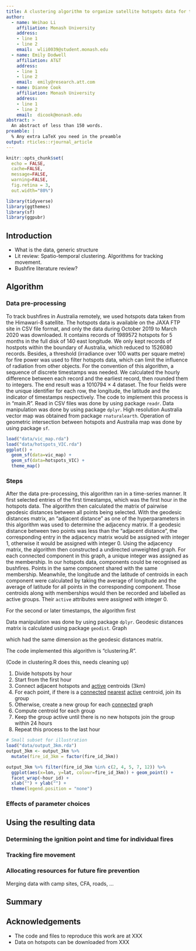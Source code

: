```yaml
---
title: A clustering algorithm to organize satellite hotspots data for the purpose of tracking bushfires remotely
author:
  - name: Weihao Li
    affiliation: Monash University
    address:
    - line 1
    - line 2
    email:  wlii0039@student.monash.edu
  - name: Emily Dodwell
    affiliation: AT&T
    address:
    - line 1
    - line 2
    email:  emily@research.att.com
  - name: Dianne Cook
    affiliation: Monash University
    address:
    - line 1
    - line 2
    email:  dicook@monash.edu
abstract: >
  An abstract of less than 150 words.
preamble: |
  % Any extra LaTeX you need in the preamble
output: rticles::rjournal_article
---
```


```r
knitr::opts_chunk$set(
  echo = FALSE, 
  cache=FALSE, 
  message=FALSE, 
  warning=FALSE, 
  fig.retina = 3, 
  out.width="80%")
```

```r
library(tidyverse)
library(ggthemes)
library(sf)
library(ggpubr)
```

## Introduction

- What is the data, generic structure
- Lit review: Spatio-temporal clustering. Algorithms for tracking movement.
- Bushfire literature review?

## Algorithm 

### Data pre-processing

To track bushfires in Australia remotely, we used hotspots data taken from the Himawari-8 satellite. The hotspots data is available on the JAXA FTP site in CSV file format, and only the data during October 2019 to March 2020 was downloaded. It contains records of 1989572 hotspots for 5 months in the full disk of 140 \textdegree east longitude. We only kept records of hostpots within the boundary of Australia, which reduced to 1526080 records. Besides, a threshold (irradiance over 100 watts per square metre) for fire power was used to filter hotspots data, which can limit the influence of radiation from other objects. For the convention of this algorithm, a sequence of discrete timestamps was needed. We calculated the hourly difference between each record and the earliest record, then rounded them to integers. The end result was a 1010794 $\times$ 4 dataset. The four fields were the unique identifier for each row, the longitude, the latitude and the indicator of timestamps respectively. The code to implement this process is in "main.R". Read in CSV files was done by using package `readr`. Data manipulation was done by using package `dplyr`. High resolution Australia vector map was obtained from package `rnaturalearth`. Operation of geometric intersection between hotspots and Australia map was done by using package `sf`.
 

```r
load("data/vic_map.rda")
load("data/hotspots_VIC.rda")
ggplot() + 
  geom_sf(data=vic_map) + 
  geom_sf(data=hotspots_VIC) + 
  theme_map()
```

### Steps


After the data pre-processing, this algorithm ran in a time-series manner. It first selected entries of the first timestamps, which was the first hour in the hotspots data. The algorithm then calculated the matrix of pairwise geodesic distances between all points being selected. With the geodesic distances matrix, an "adjacent distance" as one of the hyperparameters in this algorithm was used to determine the adjacency matrix. If a geodesic distance between two points was less than the "adjacent distance", the corresponding entry in the adjacency matrix would be assigned with integer 1, otherwise it would be assigned with integer 0. Using the adjacency matrix, the algorithm then constructed a undirected unweighted graph. For each connected component in this graph, a unique integer was assigned as the membership. In our hotspots data, components could be recognised as bushfires. Points in the same component shared with the same membership. Meanwhile, the longitude and the latitude of centroids in each component were calculated by taking the average of longitude and the average of latitude for all points in the corresponding component. Those centroids along with memberships would then be recorded and labelled as active groups. Their `active` attributes were assigned with integer 0. 

For the second or later timestamps, the algorithm first 

Data manipulation was done by using package `dplyr`. Geodesic distances matrix is calculated using package `geodist`. Graph 

which had the same dimension as the geodesic distances matrix. 

The code implemented this algorithm is "clustering.R".




(Code in clustering.R does this, needs cleaning up)

1. Divide hotspots by hour
2. Start from the first hour 
3. Connect adjacent hotspots and <u>active</u> centroids (3km)
4. For each point, if there is a <u>connected</u> <u>nearest</u> <u>active</u> centroid, join its group
5. Otherwise, create a new group for each <u>connected</u> graph
6. Compute centroid for each group
7. Keep the group active until there is no new hotspots join the group within 24 hours
8. Repeat this process to the last hour

```r
# Small subset for illustration
load("data/output_3km.rda")
output_3km <- output_3km %>%
  mutate(fire_id_3km = factor(fire_id_3km))

output_3km %>% filter(fire_id_3km %in% c(2, 4, 5, 7, 12)) %>%
  ggplot(aes(x=lon, y=lat, colour=fire_id_3km)) + geom_point() + 
  facet_wrap(~hour_id) + 
  xlab("") + ylab("") +
  theme(legend.position = "none")
```


### Effects of parameter choices

## Using the resulting data 

### Determining the ignition point and time for individual fires

### Tracking fire movement

### Allocating resources for future fire prevention

Merging data with camp sites, CFA, roads, ... 

## Summary


<!--
This file is only a basic article template. For full details of _The R Journal_ style and information on how to prepare your article for submission, see the [Instructions for Authors](https://journal.r-project.org/share/author-guide.pdf).
-->

## Acknowledgements

- The code and files to reproduce this work are at XXX
- Data on hotspots can be downloaded from XXX


\bibliography{RJreferences}
